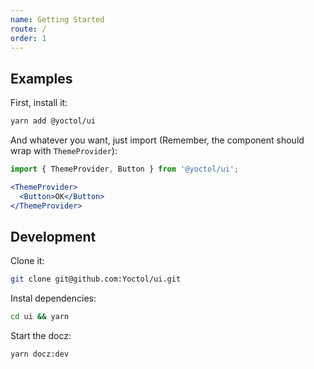 ```yaml
---
name: Getting Started
route: /
order: 1
---
```

## Examples

First, install it:

```bash
yarn add @yoctol/ui
```

And whatever you want, just import (Remember, the component should wrap with `ThemeProvider`):

```js
import { ThemeProvider, Button } from '@yoctol/ui';
```

```jsx
<ThemeProvider>
  <Button>OK</Button>
</ThemeProvider>
```

## Development

Clone it:

```bash
git clone git@github.com:Yoctol/ui.git
```

Instal dependencies:

```bash
cd ui && yarn
```

Start the docz:

```bash
yarn docz:dev
```

